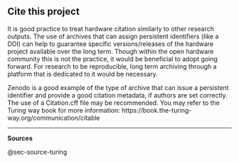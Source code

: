 ## Cite this project

It is good practice to treat hardware citation similarly to other research outputs.  The use of archives that can assign persistent identifiers (like a DOI) can help to guarantee specific versions/releases of the hardware project available over the long term. Though within the open hardware community this is not the practice, it would be beneficial to adopt going forward. For research to be reproducible, long term archiving through a platform that is dedicated to it would be necessary.

Zenodo is a good example of the type of archive that can issue a persistent identifier and provide a good citation metadata, if authors are set correctly. The use of a Citation.cff file may be recommended. You may refer to the Turing way book for more information: https://book.the-turing-way.org/communication/citable

-------------------------------------------------------------

**Sources**

@sec-source-turing
